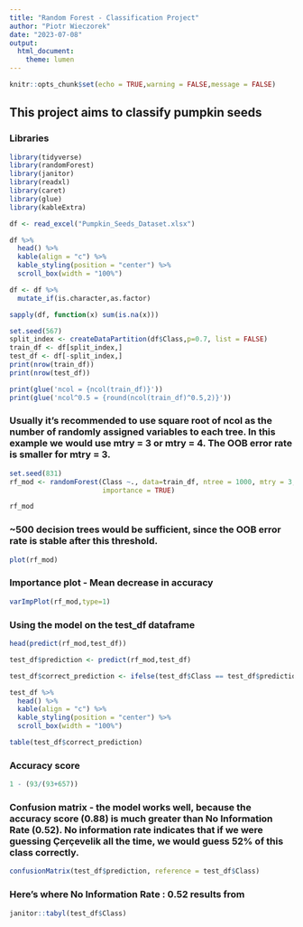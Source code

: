 ---
title: "Random Forest - Classification Project"
author: "Piotr Wieczorek"
date: "2023-07-08"
output: 
  html_document: 
    theme: lumen
---

```{r setup, include=FALSE}
knitr::opts_chunk$set(echo = TRUE,warning = FALSE,message = FALSE)
```

## This project aims to classify pumpkin seeds

### Libraries

```{r}
library(tidyverse)
library(randomForest)
library(janitor)
library(readxl)
library(caret)
library(glue)
library(kableExtra)
```


```{r}
df <- read_excel("Pumpkin_Seeds_Dataset.xlsx")
```


```{r}
df %>%
  head() %>%
  kable(align = "c") %>%
  kable_styling(position = "center") %>%
  scroll_box(width = "100%")
```

```{r}
df <- df %>%
  mutate_if(is.character,as.factor)
```

```{r}
sapply(df, function(x) sum(is.na(x)))
```
```{r}
set.seed(567)
split_index <- createDataPartition(df$Class,p=0.7, list = FALSE)
train_df <- df[split_index,]
test_df <- df[-split_index,]
print(nrow(train_df))
print(nrow(test_df))
```
```{r}
print(glue('ncol = {ncol(train_df)}'))
print(glue('ncol^0.5 = {round(ncol(train_df)^0.5,2)}'))
```
### Usually it's recommended to use square root of ncol as the number of randomly assigned variables to each tree. In this example we would use mtry = 3 or mtry = 4. The OOB error rate is smaller for mtry = 3. 


```{r}
set.seed(831)
rf_mod <- randomForest(Class ~., data=train_df, ntree = 1000, mtry = 3,
                       importance = TRUE)
```

```{r}
rf_mod
```
### ~500 decision trees would be sufficient, since the OOB error rate is stable after this threshold.

```{r}
plot(rf_mod)
```


### Importance plot - Mean decrease in accuracy

```{r,fig.width=10}
varImpPlot(rf_mod,type=1)
```

### Using the model on the test_df dataframe

```{r}
head(predict(rf_mod,test_df))
```
```{r}
test_df$prediction <- predict(rf_mod,test_df)
```

```{r}
test_df$correct_prediction <- ifelse(test_df$Class == test_df$prediction, "Yes","No")
```

```{r}
test_df %>%
  head() %>%
  kable(align = "c") %>%
  kable_styling(position = "center") %>%
  scroll_box(width = "100%")
```
```{r}
table(test_df$correct_prediction)
```
### Accuracy score

```{r}
1 - (93/(93+657))
```
### Confusion matrix - the model works well, because the accuracy score (0.88) is much greater than No Information Rate (0.52). No information rate indicates that if we were guessing Çerçevelik all the time, we would guess 52% of this class correctly.

```{r}
confusionMatrix(test_df$prediction, reference = test_df$Class)
```

### Here's where No Information Rate : 0.52 results from

```{r}
janitor::tabyl(test_df$Class)
```



